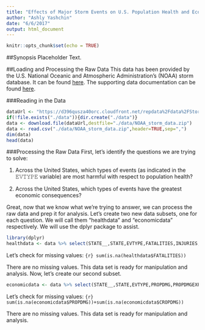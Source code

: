 ```yaml
---
title: "Effects of Major Storm Events on U.S. Population Health and Economy"
author: "Ashly Yashchin"
date: "6/6/2017"
output: html_document
---
```


```r
knitr::opts_chunk$set(echo = TRUE)
```

##Synopsis
Placeholder Text.

##Loading and Processing the Raw Data
This data has been provided by the U.S. National Oceanic and Atmospheric Administration's (NOAA) storm database. It can be found [here](https://d396qusza40orc.cloudfront.net/repdata%2Fdata%2FStormData.csv.bz2). The supporting data documentation can be found [here](https://d396qusza40orc.cloudfront.net/repdata%2Fpeer2_doc%2Fpd01016005curr.pdf).

###Reading in the Data
```r
dataUrl <- "https://d396qusza40orc.cloudfront.net/repdata%2Fdata%2FStormData.csv.bz2"
if(!file.exists("./data")){dir.create("./data")}
data <- download.file(dataUrl,destfile="./data/NOAA_storm_data.zip")
data <- read.csv("./data/NOAA_storm_data.zip",header=TRUE,sep=",")
dim(data)
head(data)
```

###Processing the Raw Data
First, let's identify the questions we are trying to solve:

1. Across the United States, which types of events (as indicated in the 𝙴𝚅𝚃𝚈𝙿𝙴 variable) are most harmful with respect to population health?

2. Across the United States, which types of events have the greatest economic consequences?

Great, now that we know what we're trying to answer, we can process the raw data and prep it for analysis. Let's create two new data subsets, one for each question. We will call them "healthdata" and "economicdata" respectively. We will use the dplyr package to assist.

```r
library(dplyr)
healthdata <- data %>% select(STATE__,STATE,EVTYPE,FATALITIES,INJURIES,REFNUM)
```
Let's check for missing values:
```{r} sum(is.na(healthdata$FATALITIES))```

There are no missing values. This data set is ready for manipulation and analysis.
Now, let's create our second subset.

```r
economicdata <- data %>% select(STATE__,STATE,EVTYPE,PROPDMG,PROPDMGEXP,CROPDMG,CROPDMGEXP,REFNUM)
```

Let's check for missing values:
```{r} sum(is.na(economicdata$PROPDMG))+sum(is.na(economicdata$CROPDMG))```

There are no missing values. This data set is ready for manipulation and analysis.
